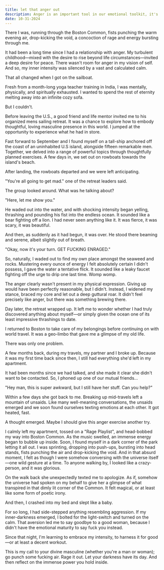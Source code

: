 ```yaml
---
title: let that anger out
description: Anger is an important tool in our emotional toolkit, it's time you learn to harness it.
date: 10-31-2024
---
```


There I was, running through the Boston Common, fists punching the warm evening air, drop-kicking the void, a concoction of rage and energy bursting through me.

It had been a long time since I had a relationship with anger.
My turbulent childhood—mixed with the desire to rise beyond life circumstances—invited a deep desire for peace.
There wasn't room for anger in my vision of self.
And so, my inner intensity was silenced by a vast and calculated calm.

That all changed when I got on the sailboat.

Fresh from a month-long yoga teacher training in India, I was mentally, physically, and spiritually exhausted. 
I wanted to spend the rest of eternity melting away into an infinite cozy sofa.

But I couldn't.

Before leaving the U.S., a good friend and life mentor invited me to his organized mens sailing retreat.
It was a chance to explore how to embody thoughtful, loving masculine presence in this world.
I jumped at the opportunity to experience what he had in store.

Fast forward to September and I found myself on a tall-ship anchored off the coast of an uninhabited U.S island, alongside fifteen remarkable men.
Together, we delved into a range of powerful topics through thoughtfully planned exercises.
A few days in, we set out on rowboats towards the island's beach.

After landing, the rowboats departed and we were left anticipating.

"You're all going to get mad." one of the retreat leaders said.

The group looked around.
What was he talking about?

"Here, let me show you."

He waded out into the water, and with shocking intensity began yelling, thrashing and pounding his fist into the endless ocean.
It sounded like a bear fighting off a lion.
I had never seen anything like it.
It was fierce, it was scary, it was beautiful.

And then, as suddenly as it had begun, it was over.
He stood there beaming and serene, albeit slightly out of breath.

"Okay, now it's your turn. GET FUCKING ENRAGED."

So, naturally, I waded out to find my own place amongst the seaweed and rocks.
Mustering every ounce of energy I felt absolutely certain I didn't possess, I gave the water a tentative flick.
It sounded like a leaky faucet fighting off the urge to drip one last time.
Womp womp.

The anger clearly wasn't present in my physical expression.
Giving up would have been perfectly reasonable, but I didn't.
Instead, I widened my stance, braced my core and let out a deep guttural roar.
It didn't feel precisely like anger, but there was something brewing there.

Day later, the retreat wrapped up.
It left me to wonder whether I had truly discovered anything about myself—or simply given the ocean one of its least impressive thrashings to date.

I returned to Boston to take care of my belongings before continuing on with world travel.
It was a geo-limbo that gave me a glimpse of my old life.

There was only one problem.

A few months back, during my travels, my partner and I broke up.
Because it was my first time back since then, I still had everything she'd left in my apartment.

It had been months since we had talked, and she made it clear she didn't want to be contacted.
So, I phoned up one of our mutual friends...

"Hey man, this is super awkward, but I still have her stuff. Can you help?"

Within a few days she got back to me.
Breaking up mid-travels left a mountain of unsaids.
Like many well-meaning conversations, the unsaids emerged and we soon found ourselves texting emotions at each other.
It got heated, fast.

A thought emerged.
Maybe I should give this anger exercise another try.

I calmly left my apartment, tossed on a "Rage Playlist", and head-bobbed my way into Boston Common.
As the music swelled, an immense energy began to bubble up inside.
Soon, I found myself in a dark corner of the park letting it all out.
I was sprinting, dropping into push-ups, bursting into head stands, fists punching the air and drop-kicking the void.
And in that absurd moment, I felt as though I were somehow conversing with the universe itself—one wild gesture at a time.
To anyone walking by, I looked like a crazy-person, and it was glorious.


On the walk back she unexpectedly texted me to apologize.
As if, somehow the universe had spoken on my behalf to give her a glimpse of what transpired in that dimly lit corner of the Common.
It felt magical, or at least like some form of poetic irony.

And then, I crashed into my bed and slept like a baby.

For so long, I had side-stepped anything resembling aggression.
If my inner-darkness emerged, I bolted for the light-switch and turned on the calm.
That aversion led me to say goodbye to a good woman, because I didn't have the emotional maturity to say fuck you instead.


Since that night, I'm learning to embrace my intensity, to harness it for good—or at least a decent workout.

This is my call to your divine masculine (whether you're a man or woman); go punch some fucking air.
Rage it out.
Let your darkness have its day.
And then reflect on the immense power you hold inside.

